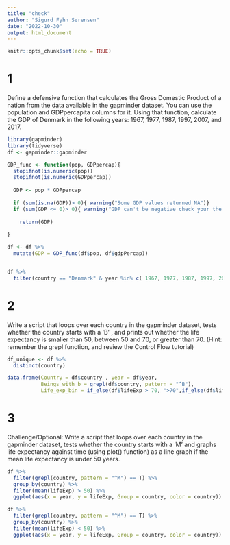 ```yaml
---
title: "check"
author: "Sigurd Fyhn Sørensen"
date: "2022-10-30"
output: html_document
---
```


```r
knitr::opts_chunk$set(echo = TRUE)
```

# 1
Define a defensive function that calculates the Gross Domestic Product of a nation from the data available in the gapminder dataset. You can use the population and GDPpercapita columns for it. Using that function, calculate the GDP of Denmark in the following years: 1967, 1977, 1987, 1997, 2007, and 2017.
```r
library(gapminder)
library(tidyverse)
df <- gapminder::gapminder

GDP_func <- function(pop, GDPpercap){
  stopifnot(is.numeric(pop))
  stopifnot(is.numeric(GDPpercap))
    
  GDP <- pop * GDPpercap
  
  if (sum(is.na(GDP))> 0){ warning("Some GDP values returned NA")}
  if (sum(GDP <= 0)> 0){ warning("GDP can't be negative check your the level of Population & GDP Per Capita")}
    
    return(GDP)
  
}

df <- df %>% 
  mutate(GDP = GDP_func(df$pop, df$gdpPercap))


df %>% 
  filter(country == "Denmark" & year %in% c( 1967, 1977, 1987, 1997, 2007,2017))

```

# 2
Write a script that loops over each country in the gapminder dataset, tests whether the country starts with a ‘B’ , and prints out whether the life expectancy is smaller than 50, between 50 and 70, or greater than 70. (Hint: remember the grepl function, and review the Control Flow tutorial)

```r
df_unique <- df %>% 
  distinct(country)

data.frame(Country = df$country , year = df$year, 
           Beings_with_b = grepl(df$country, pattern = "^B"),
           Life_exp_bin = if_else(df$lifeExp > 70, ">70",if_else(df$lifeExp < 50, "<50", "50-70")))
```


# 3 
Challenge/Optional: Write a script that loops over each country in the gapminder dataset, tests whether the country starts with a ‘M’ and graphs life expectancy against time (using plot() function) as a line graph if the mean life expectancy is under 50 years.
```r
df %>% 
  filter(grepl(country, pattern = "^M") == T) %>%
  group_by(country) %>% 
  filter(mean(lifeExp) > 50) %>% 
  ggplot(aes(x = year, y = lifeExp, Group = country, color = country)) + geom_line() + facet_wrap(~continent) + labs(title = "Countries that starts with M & mean lifeExp > 50")

df %>% 
  filter(grepl(country, pattern = "^M") == T) %>%
  group_by(country) %>% 
  filter(mean(lifeExp) < 50) %>% 
  ggplot(aes(x = year, y = lifeExp, Group = country, color = country)) + geom_line() + facet_wrap(~continent) + labs(title = "Countries that starts with M & mean lifeExp < 50")

```
